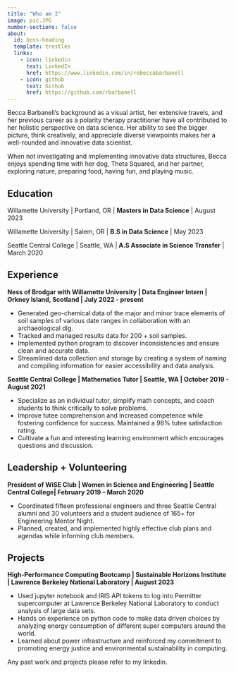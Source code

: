 ---
title: "Who am I"
image: pic.JPG
number-sections: false
about:
  id: boss-heading
  template: trestles
  links:
    - icon: linkedin
      text: LinkedIn
      href: https://www.linkedin.com/in/rebeccabarbanell
    - icon: github
      text: Github
      href: https://github.com/rbarbanell
---

Becca Barbanell's background as a visual artist, her extensive travels, and her previous career as a polarity therapy practitioner have all contributed to her holistic perspective on data science. Her ability to see the bigger picture, think creatively, and appreciate diverse viewpoints makes her a well-rounded and innovative data scientist.

When not investigating and implementing innovative data structures, Becca enjoys spending time with her dog, Theta Squared, and her partner, exploring nature, preparing food, having fun, and playing music.

## Education

Willamette University \| Portland, OR \| <b>Masters in Data Science</b> \| August 2023

Willamette University \| Salem, OR \| <b>B.S in Data Science</b> \| May 2023

Seattle Central College \| Seattle, WA \|<b> A.S Associate in Science Transfer</b>\ | March 2020

## Experience

**Ness of Brodgar with Willamette University \| Data Engineer Intern \| Orkney Island, Scotland \| July 2022 - present**

-   Generated geo-chemical data of the major and minor trace elements of soil samples of various date ranges in collaboration with an archaeological dig.
-   Tracked and managed results data for 200 + soil samples.
-   Implemented python program to discover inconsistencies and ensure clean and accurate data.
-   Streamlined data collection and storage by creating a system of naming and compiling information for easier accessibility and data analysis.

**Seattle Central College \| Mathematics Tutor \| Seattle, WA \| October 2019 - August 2021**

-   Specialize as an individual tutor, simplify math concepts, and coach students to think critically to solve problems.
-   Improve tutee comprehension and increased competence while fostering confidence for success. Maintained a 98% tutee satisfaction rating.\
-   Cultivate a fun and interesting learning environment which encourages questions and discussion.

## Leadership + Volunteering

**President of WiSE Club \| Women in Science and Engineering \| Seattle Central College\| February 2019 -- March 2020**

-   Coordinated fifteen professional engineers and three Seattle Central alumni and 30 volunteers and a student audience of 165+ for Engineering Mentor Night.
-   Planned, created, and implemented highly effective club plans and agendas while informing club members.

## Projects

**High-Performance Computing Bootcamp | Sustainable Horizons Institute | Lawrence Berkeley National Laboratory | August 2023**

- Used jupyter notebook and IRIS API tokens to log into Permitter supercomputer at Lawrence Berkeley National
Laboratory to conduct analysis of large data sets.
- Hands on experience on python code to make data driven choices by analyzing energy consumption of different
super computers around the world.
- Learned about power infrastructure and reinforced my commitment to promoting energy justice and environmental sustainability in computing.







Any past work and projects please refer to my linkedin. 



